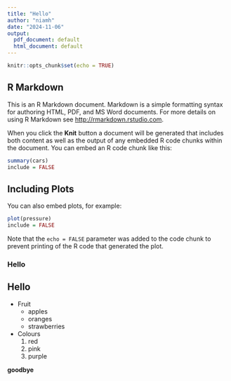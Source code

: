 ---
title: "Hello"
author: "niamh"
date: "2024-11-06"
output:
  pdf_document: default
  html_document: default
---

```{r setup, include=FALSE}
knitr::opts_chunk$set(echo = TRUE)
```

## R Markdown

This is an R Markdown document. Markdown is a simple formatting syntax for authoring HTML, PDF, and MS Word documents. For more details on using R Markdown see <http://rmarkdown.rstudio.com>.

When you click the **Knit** button a document will be generated that includes both content as well as the output of any embedded R code chunks within the document. You can embed an R code chunk like this:

```{r include = FALSE}
summary(cars)
include = FALSE
```

## Including Plots

You can also embed plots, for example:

```{r pressure, include = FALSE}
plot(pressure)
include = FALSE 
```

Note that the `echo = FALSE` parameter was added to the code chunk to prevent printing of the R code that generated the plot.


### Hello
## Hello

* Fruit
  * apples
  * oranges
  * strawberries

* Colours
   1. red
   2. pink 
   3. purple 

**goodbye**


